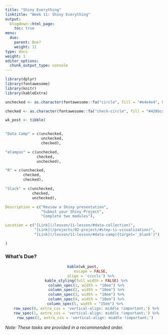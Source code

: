 ```yaml
---
title: "Shiny Everything"
linktitle: "Week 11: Shiny Everything"
output:
  blogdown::html_page:
    toc: true
menu:
  due:
    parent: Due?
    weight: 11
type: docs
weight: 1
editor_options: 
  chunk_output_type: console
---
```


```r
library(dplyr)
library(fontawesome)
library(knitr)
library(kableExtra)
```

```r
unchecked <- as.character(fontawesome::fa("circle", fill = "#e4e4e4", height = "15px"))

checked <- as.character(fontawesome::fa("check-circle", fill = "#428bca", height = "15px"))

wk_post <- tibble(
  

"Data Camp" = c(unchecked,
                unchecked,
                checked),

"eCampus" = c(unchecked,
              checked,
              unchecked),

"R" = c(unchecked,
        checked,
        checked),

"Slack" = c(unchecked,
            checked,
            unchecked),

Description = c("Review a Shiny presentation",
                "Submit your Shiny Project",
                "Complete two modules"),

Location = c("[Link](/lesson/11-lesson/#data-collection)",
             "[Link](/projects/02-project/#step-ii-visualization)",
             "[Link](/lesson/11-lesson/#data-camp){target='_blank'}")

)
```

### What's Due?
<center>
```r
kable(wk_post, 
      escape = FALSE,
      align = 'cccclc') %>%
  kable_styling(full_width = FALSE) %>%
  column_spec(1, width = "10em") %>%
  column_spec(2, width = "10em") %>%
  column_spec(3, width = "10em") %>%
  column_spec(4, width = "10em") %>%
  column_spec(5, width = "15em") %>% 
  row_spec(0, extra_css = 'vertical-align: middle !important;') %>%
  row_spec(1, extra_css = 'vertical-align: middle !important;') %>%
  row_spec(2, extra_css = 'vertical-align: middle !important;') 
```
</center>

*Note: These tasks are provided in a recommended order.*
